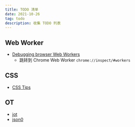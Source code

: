 ```yaml
---
title: TODO 清单
date: 2021-10-26
tag: todo
description: 收集 TODO 列表
---
```


## Web Worker

- [Debugging browser Web Workers](https://itnext.io/debugging-browser-web-workers-db2136ef28f1)
    - 跳转到 Chrome Web Worker `chrome://inspect/#workers`


## CSS

- [CSS Tips](https://markodenic.com/css-tips/)

## OT

- [jot](https://github.com/JoshData/jot)
- [json0](https://github.com/ottypes/json0)